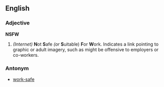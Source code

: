 ==English==
{{wikipedia}}
===Adjective===
'''NSFW'''
# ''(Internet)'' '''N'''ot '''S'''afe ''(or'' '''S'''uitable) '''F'''or '''W'''ork.  Indicates a link pointing to graphic or adult imagery, such as might be offensive to employers or co-workers. 

===Antonym===
* [[work-safe]]
